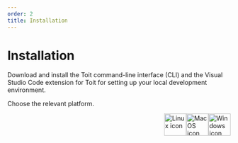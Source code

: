 ```yaml
---
order: 2
title: Installation
---
```



# Installation

Download and install the Toit command-line interface (CLI) and the Visual Studio Code extension for Toit for setting up your local development environment.

Choose the relevant platform.

<Boxes>

<Box to="./windows" title="Toit for Windows">

<img src={WindowsIcon} alt="Windows icon" width="50" height="50" style="float:right" />

</Box>

<Box to="./macos" title="Toit for macOS">

<img src={MacOSIcon} alt="MacOS icon" width="50" height="50" style="float:right" />

</Box>

<Box to="./linux" title="Toit for Linux">

<img src={LinuxIcon} alt="Linux icon" width="50" height="50" style="float:right" />

</Box>

</Boxes>

